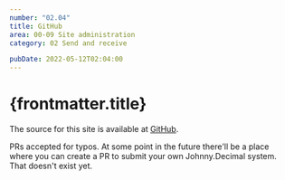 ```yaml
---
number: "02.04"
title: GitHub
area: 00-09 Site administration
category: 02 Send and receive

pubDate: 2022-05-12T02:04:00
---
```


# {frontmatter.title}

The source for this site is available at [GitHub](https://github.com/johnnydecimal/v5.johnnydecimal.com).

PRs accepted for typos. At some point in the future there'll be a place where you can create a PR to submit your own Johnny.Decimal system. That doesn't exist yet.
